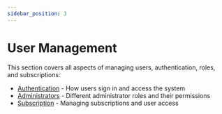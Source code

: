 ```yaml
---
sidebar_position: 3
---
```


# User Management

This section covers all aspects of managing users, authentication, roles, and subscriptions:

- [Authentication](authentication.mdx) - How users sign in and access the system
- [Administrators](administrators.mdx) - Different administrator roles and their permissions
- [Subscription](subscription.mdx) - Managing subscriptions and user access
